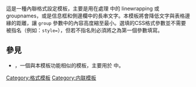 {{Documentation subpage}}
{{High-use|8973}}
這是一種內聯格式設定模板，主要是用在處理 {{tl|Navbox}} 中的 linewrapping 或 groupnames，或是信息框和側邊欄中的長串文字。本模板將會降低文字與表格邊緣的距離，讓 <code>group</code> 參數中的內容高度縮至最小。選填的CSS格式參數並不需要被指名（例如：<code>style=</code>），但若不指名則必須將之為第一個參數填寫。

==  參見 ==
* {{tl|longlink}}，一個與本模板功能相似的模板，主要用於 {{tl|Sidebar}} 中。

<includeonly>
[[Category:格式模板]]
[[Category:内联模板]]
</includeonly>